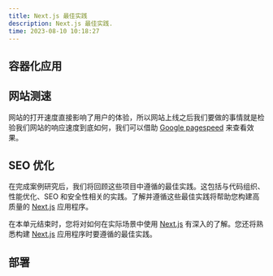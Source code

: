 ```yaml
---
title: Next.js 最佳实践
description: Next.js 最佳实践.
time: 2023-08-10 10:18:27
---
```


## 容器化应用

## 网站测速

网站的打开速度直接影响了用户的体验，所以网站上线之后我们要做的事情就是检验我们网站的响应速度到底如何，我们可以借助 [Google pagespeed](https://pagespeed.web.dev/) 来查看效果。

## SEO 优化

在完成案例研究后，我们将回顾这些项目中遵循的最佳实践。这包括与代码组织、性能优化、SEO 和安全性相关的实践。了解并遵循这些最佳实践将帮助您构建高质量的 [Next.js](https://nextjs.org/docs) 应用程序。

在本单元结束时，您将对如何在实际场景中使用 [Next.js](https://nextjs.org/docs) 有深入的了解。您还将熟悉构建 [Next.js](https://nextjs.org/docs) 应用程序时要遵循的最佳实践。

## 部署
